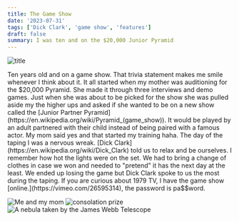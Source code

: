 ```yaml
---
title: The Game Show
date: '2023-07-31'
tags: ['Dick Clark', 'game show', 'features']
draft: false
summary: I was ten and on the $20,000 Junior Pyramid
---
```


 <Image alt="title" src="/static/images/Pyramid-title.jpg" width={1024} height={512} />




Ten years old and on a game show. That trivia statement makes me smile whenever I think about it. It all started when my mother was auditioning for the $20,000 Pyramid. She made it through three interviews and demo games. Just when she was about to be picked for the show she was pulled aside my the higher ups and asked if she wanted to be on a new show called the [Junior Partner Pyramid](https://en.wikipedia.org/wiki/Pyramid_(game_show)). It would be played by an adult partnered with their child instead of being paired with a famous actor. My mom said yes and that started my training haha.
The day of the taping I was a nervous wreak. [Dick Clark](https://en.wikipedia.org/wiki/Dick_Clark) told us to relax and be ourselves. I remember how hot the lights were on the set. We had to bring a change of clothes in case we won and needed to "pretend" it has the next day at the least. We ended up losing the game but Dick Clark spoke to us the most during the taping. If you are curious about 1979 TV, I have the game show [online.](https://vimeo.com/26595314), the password is pa$$word.


<Image alt="Me and my mom" src="/static/images/Me-Mom.jpeg" width={1024} height={512} />


<Image alt="consolation prize" src="/static/images/contract.jpg" width={1024} height={512} />



<Image alt="A nebula taken by the James Webb Telescope" src="/static/images/Nebula.png" width={1024} height={512} />
